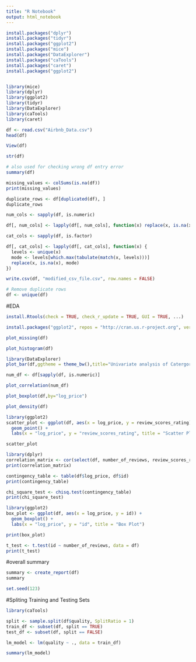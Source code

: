 ```yaml
---
title: "R Notebook"
output: html_notebook
---
```


```r

install.packages("dplyr")
install.packages("tidyr")
install.packages("ggplot2")
install.packages("mice")
install.packages("DataExplorer")
install.packages("caTools")
install.packages("caret")
install.packages("ggplot2")


library(mice)
library(dplyr)
library(ggplot2)
library(tidyr)
library(DataExplorer)
library(caTools)
library(caret)


```


```r

df <- read.csv("Airbnb_Data.csv")
head(df)


```

```r

View(df)


```

```r

str(df)

```

```r

# also used for checking wrong df entry error
summary(df)


```

```r

missing_values <- colSums(is.na(df))
print(missing_values)

```

```r

duplicate_rows <- df[duplicated(df), ]
duplicate_rows


```

```r

num_cols <- sapply(df, is.numeric)

df[, num_cols] <- lapply(df[, num_cols], function(x) replace(x, is.na(x), mean(x, na.rm = TRUE)))
```

```r

cat_cols <- sapply(df, is.factor)

df[, cat_cols] <- lapply(df[, cat_cols], function(x) {
  levels <- unique(x)
  mode <- levels[which.max(tabulate(match(x, levels)))]
  replace(x, is.na(x), mode)
})

```

```r

write.csv(df, "modified_csv_file.csv", row.names = FALSE)

```

```r

# Remove duplicate rows
df <- unique(df)

```


#EDA


```r
install.Rtools(check = TRUE, check_r_update = TRUE, GUI = TRUE, ...)

```

```r

install.packages("ggplot2", repos = "http://cran.us.r-project.org", version = "1.2")


```


```r

plot_missing(df)

```

```r

plot_histogram(df)

```

```r
library(DataExplorer)
plot_bar(df,ggtheme = theme_bw(),title="Univariate analysis of Catergorical column using barplot")

```

```r

num_df <- df[sapply(df, is.numeric)]

plot_correlation(num_df)

```

```r

plot_boxplot(df,by="log_price")

```


```r

plot_density(df)


```

```r
library(ggplot2)
scatter_plot <- ggplot(df, aes(x = log_price, y = review_scores_rating)) +
  geom_point() +
  labs(x = "log_price", y = "review_scores_rating", title = "Scatter Plot")

scatter_plot

```

```r
library(dplyr)
correlation_matrix <- cor(select(df, number_of_reviews, review_scores_rating))
print(correlation_matrix)

```

```r

contingency_table <- table(df$log_price, df$id)
print(contingency_table)

```

```r

chi_square_test <- chisq.test(contingency_table)
print(chi_square_test)

```


```r
library(ggplot2)
box_plot <- ggplot(df, aes(x = log_price, y = id)) +
  geom_boxplot() +
  labs(x = "log_price", y = "id", title = "Box Plot")

print(box_plot)

```

```r


t_test <- t.test(id ~ number_of_reviews, data = df)
print(t_test)

```

#overall summary

```r

summary <- create_report(df)
summary

```

```r

set.seed(123)

```

#Spliting Training and Testing Sets

```r
library(caTools)

split <- sample.split(df$quality, SplitRatio = 1)
train_df <- subset(df, split == TRUE)
test_df <- subset(df, split == FALSE)


```

```r

lm_model <- lm(quality ~ ., data = train_df)


```

```r

summary(lm_model)


```


